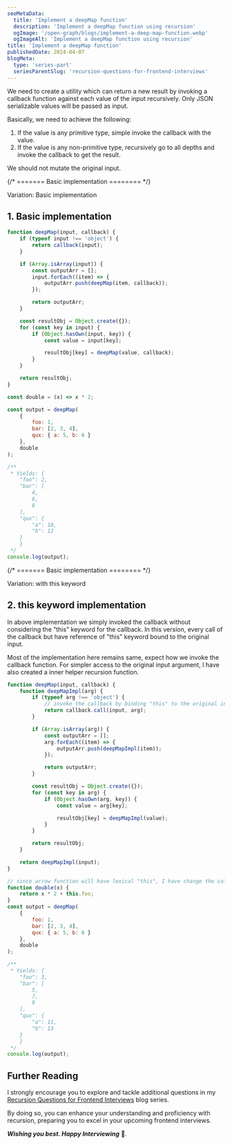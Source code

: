 ```yaml
---
seoMetaData:
  title: 'Implement a deepMap function'
  description: 'Implement a deepMap function using recursion'
  ogImage: '/open-graph/blogs/implement-a-deep-map-function.webp'
  ogImageAlt: 'Implement a deepMap function using recursion'
title: 'Implement a deepMap function'
publishedDate: 2024-04-07
blogMeta:
  type: 'series-part'
  seriesParentSlug: 'recursion-questions-for-frontend-interviews'
---
```


We need to create a <InlineCode code="deepMap"/> utility which can return a new result by invoking a callback function against each value of the input recursively. Only JSON serializable values will be passed as input.

Basically, we need to achieve the following:

1. If the value is any primitive type, simple invoke the callback with the value.
1. If the value is any non-primitive type, recursively go to all depths and invoke the callback to get the result.

We should not mutate the original input.

{/* ======= Basic implementation ======== */}

<section>
<SubHeading>Variation: Basic implementation</SubHeading>

## 1. Basic implementation

```js
function deepMap(input, callback) {
	if (typeof input !== 'object') {
		return callback(input);
	}

	if (Array.isArray(input)) {
		const outputArr = [];
		input.forEach((item) => {
			outputArr.push(deepMap(item, callback));
		});

		return outputArr;
	}

	const resultObj = Object.create({});
	for (const key in input) {
		if (Object.hasOwn(input, key)) {
			const value = input[key];

			resultObj[key] = deepMap(value, callback);
		}
	}

	return resultObj;
}

const double = (x) => x * 2;

const output = deepMap(
	{
		foo: 1,
		bar: [2, 3, 4],
		qux: { a: 5, b: 6 }
	},
	double
);

/**
 * Yields: {
    "foo": 2,
    "bar": [
        4,
        6,
        8
    ],
    "qux": {
        "a": 10,
        "b": 12
    }
	}
 */
console.log(output);
```

</section>

{/* ======= Basic implementation ======== */}

<section>
<SubHeading>Variation: with this keyword</SubHeading>

## 2. this keyword implementation

In above implementation we simply invoked the callback without considering the "this" keyword for the callback. In this version, every call of the callback but have reference of "this" keyword bound to the original input.

Most of the implementation here remains same, expect how we invoke the callback function. For simpler access to the original input argument, I have also created a inner helper recursion function.

```js title="./src/deepMap.js" ins={5, 33-35}
function deepMap(input, callback) {
	function deepMapImpl(arg) {
		if (typeof arg !== 'object') {
			// invoke the callback by binding "this" to the original input value
			return callback.call(input, arg);
		}

		if (Array.isArray(arg)) {
			const outputArr = [];
			arg.forEach((item) => {
				outputArr.push(deepMapImpl(item));
			});

			return outputArr;
		}

		const resultObj = Object.create({});
		for (const key in arg) {
			if (Object.hasOwn(arg, key)) {
				const value = arg[key];

				resultObj[key] = deepMapImpl(value);
			}
		}

		return resultObj;
	}

	return deepMapImpl(input);
}

// since arrow function will have lexical "this", I have change the callback to normal function
function double(x) {
	return x * 2 + this.foo;
}
const output = deepMap(
	{
		foo: 1,
		bar: [2, 3, 4],
		qux: { a: 5, b: 6 }
	},
	double
);

/**
 * Yields: {
    "foo": 3,
    "bar": [
        5,
        7,
        9
    ],
    "qux": {
        "a": 11,
        "b": 13
    }
	}
 */
console.log(output);
```

</section>

## Further Reading

I strongly encourage you to explore and tackle additional questions in my [Recursion Questions for Frontend Interviews](/blog/recursion-questions-for-frontend-interviews/ 'Find more question on recursion in the recursion questions for frontend interviews blog series') blog series.

By doing so, you can enhance your understanding and proficiency with recursion, preparing you to excel in your upcoming frontend interviews.

**_Wishing you best. Happy Interviewing_** 🫡.
